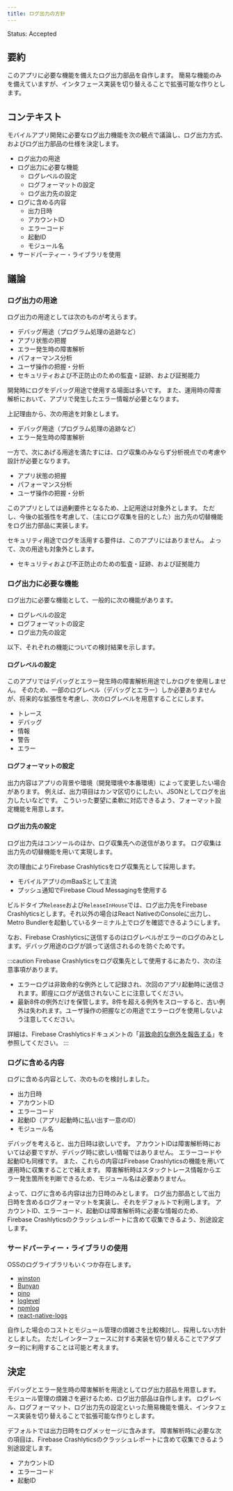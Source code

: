 ```yaml
---
title: ログ出力の方針
---
```


Status: Accepted

<!--
Proposed: 提案中
Accepted: 採用
Rejected: 却下
Superseded: 廃止
-->

## 要約

このアプリに必要な機能を備えたログ出力部品を自作します。
簡易な機能のみを備えていますが、インタフェース実装を切り替えることで拡張可能な作りとします。

## コンテキスト

モバイルアプリ開発に必要なログ出力機能を次の観点で議論し、ログ出力方式、およびログ出力部品の仕様を決定します。

- ログ出力の用途
- ログ出力に必要な機能
  - ログレベルの設定
  - ログフォーマットの設定
  - ログ出力先の設定
- ログに含める内容
  - 出力日時
  - アカウントID
  - エラーコード
  - 起動ID
  - モジュール名
- サードパーティー・ライブラリを使用

## 議論

### ログ出力の用途

ログ出力の用途としては次のものが考えらます。

- デバッグ用途（プログラム処理の追跡など）
- アプリ状態の把握
- エラー発生時の障害解析
- パフォーマンス分析
- ユーザ操作の把握・分析
- セキュリティおよび不正防止のための監査・証跡、および証拠能力

開発時にログをデバッグ用途で使用する場面は多いです。
また、運用時の障害解析において、アプリで発生したエラー情報が必要となります。

上記理由から、次の用途を対象とします。

- デバッグ用途（プログラム処理の追跡など）
- エラー発生時の障害解析

一方で、次にあげる用途を満たすには、ログ収集のみならず分析視点での考慮や設計が必要となります。

- アプリ状態の把握
- パフォーマンス分析
- ユーザ操作の把握・分析

このアプリとしては過剰要件となるため、上記用途は対象外とします。
ただし、今後の拡張性を考慮して、（主にログ収集を目的とした）出力先の切替機能をログ出力部品に実装します。

セキュリティ用途でログを活用する要件は、このアプリにはありません。
よって、次の用途も対象外とします。

- セキュリティおよび不正防止のための監査・証跡、および証拠能力

### ログ出力に必要な機能

ログ出力に必要な機能として、一般的に次の機能があります。

- ログレベルの設定
- ログフォーマットの設定
- ログ出力先の設定

以下、それぞれの機能についての検討結果を示します。

#### ログレベルの設定

このアプリではデバッグとエラー発生時の障害解析用途でしかログを使用しません。
そのため、一部のログレベル（デバッグとエラー）しか必要ありませんが、将来的な拡張性を考慮し、次のログレベルを用意することにします。

- トレース
- デバッグ
- 情報
- 警告
- エラー

#### ログフォーマットの設定

出力内容はアプリの背景や環境（開発環境や本番環境）によって変更したい場合があります。
例えば、出力項目はカンマ区切りにしたい、JSONとしてログを出力したいなどです。
こういった要望に柔軟に対応できるよう、フォーマット設定機能を用意します。

#### ログ出力先の設定

ログ出力先はコンソールのほか、ログ収集先への送信があります。
ログ収集は出力先の切替機能を用いて実現します。

次の理由によりFirebase Crashlyticsをログ収集先として採用します。

- モバイルアプリのmBaaSとして主流
- プッシュ通知でFirebase Cloud Messagingを使用する

ビルドタイプ`Release`および`ReleaseInHouse`では、ログ出力先をFirebase Crashlyticsとします。それ以外の場合はReact NativeのConsoleに出力し、Metro Bundlerを起動しているターミナル上でログを確認できるようにします。

なお、Firebase Crashlyticsに送信するのはログレベルがエラーのログのみとします。デバッグ用途のログが誤って送信されるのを防ぐためです。

:::caution
Firebase Crashlyticsをログ収集先として使用するにあたり、次の注意事項があります。

- エラーログは非致命的な例外として記録され、次回のアプリ起動時に送信されます。即座にログが送信されないことに注意してください。
- 最新8件の例外だけを保管します。8件を超える例外をスローすると、古い例外は失われます。ユーザ操作の把握などの用途でエラーログを使用しないよう注意してください。

詳細は、Firebase Crashlyticsドキュメントの「[非致命的な例外を報告する](https://firebase.google.com/docs/crashlytics/customize-crash-reports?hl=ja&platform=ios#log-excepts)」を参照してください。
:::

### ログに含める内容

ログに含める内容として、次のものを検討しました。

- 出力日時
- アカウントID
- エラーコード
- 起動ID（アプリ起動時に払い出す一意のID）
- モジュール名

デバッグを考えると、出力日時は欲しいです。
アカウントIDは障害解析時においては必要ですが、デバッグ時に欲しい情報ではありません。
エラーコードや起動IDも同様です。
また、これらの内容はFirebase Crashlyticsの機能を用いて運用時に収集することで補えます。
障害解析時はスタックトレース情報からエラー発生箇所を判断できるため、モジュール名は必要ありません。

よって、ログに含める内容は出力日時のみとします。
ログ出力部品として出力日時を含めるログフォーマットを実装し、それをデフォルトで利用します。
アカウントID、エラーコード、起動IDは障害解析時に必要な情報のため、Firebase Crashlyticsのクラッシュレポートに含めて収集できるよう、別途設定します。

### サードパーティー・ライブラリの使用

OSSのログライブラリもいくつか存在します。

- [winston](https://github.com/winstonjs/winston)
- [Bunyan](https://github.com/trentm/node-bunyan)
- [pino](https://github.com/pinojs/pino)
- [loglevel](https://github.com/pimterry/loglevel)
- [npmlog](https://github.com/npm/npmlog)
- [react-native-logs](https://github.com/onubo/react-native-logs)

自作した場合のコストとモジュール管理の煩雑さを比較検討し、採用しない方針としました。
ただしインターフェースに対する実装を切り替えることでアダプター的に利用することは可能と考えます。

## 決定

デバッグとエラー発生時の障害解析を用途としてログ出力部品を用意します。
モジュール管理の煩雑さを避けるため、ログ出力部品は自作します。
ログレベル、ログフォーマット、ログ出力先の設定といった簡易機能を備え、インタフェース実装を切り替えることで拡張可能な作りとします。

デフォルトでは出力日時をログメッセージに含みます。
障害解析時に必要な次の項目は、Firebase Crashlyticsのクラッシュレポートに含めて収集できるよう別途設定します。

- アカウントID
- エラーコード
- 起動ID

